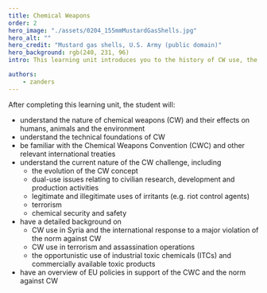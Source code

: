 ```yaml
---
title: Chemical Weapons
order: 2
hero_image: "./assets/0204_155mmMustardGasShells.jpg"
hero_alt: ""
hero_credit: "Mustard gas shells, U.S. Army (public domain)"
hero_background: rgb(240, 231, 96)
intro: This learning unit introduces you to the history of CW use, the different types of agents, and the efforts to outlaw their manufacture, possession and use under any circumstances. It also discusses the various challenges to the norm against CW and the efforts to strengthen that norm in view of evolving threats and challenges.

authors:
    - zanders
---
```


After completing this learning unit, the student will:
* understand the nature of chemical weapons (CW) and their effects on humans, animals and the environment
* understand the technical foundations of CW
* be familiar with the Chemical Weapons Convention (CWC) and other relevant international treaties
* understand the current nature of the CW challenge, including
  * the evolution of the CW concept
  * dual-use issues relating to civilian research, development and production activities
  * legitimate and illegitimate uses of irritants (e.g. riot control agents)
  * terrorism
  * chemical security and safety
* have a detailed background on
  * CW use in Syria and the international response to a major violation of the norm against CW
  * CW use in terrorism and assassination operations
  * the opportunistic use of industrial toxic chemicals (ITCs) and commercially available toxic products
* have an overview of EU policies in support of the CWC and the norm against CW
